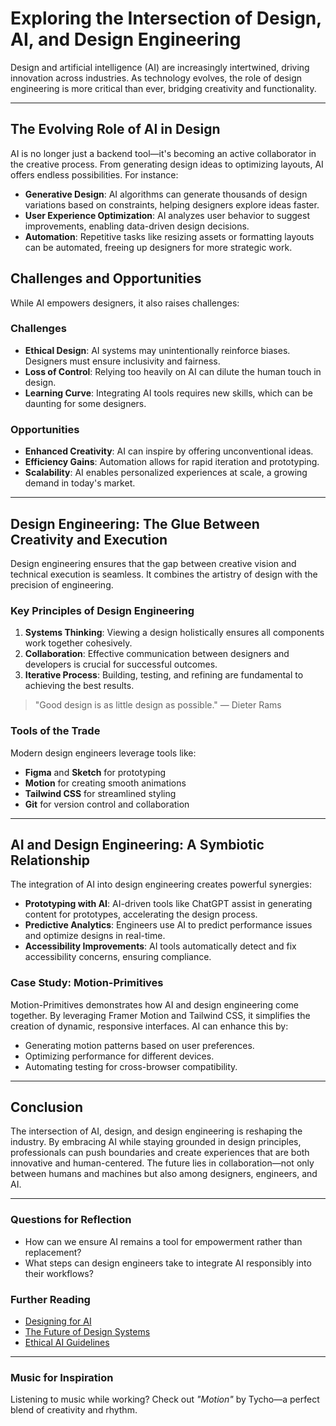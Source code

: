 <Cover
  src='https://cdn.cosmos.so/affd4b79-e848-4dfd-bd42-5f2c4a847365?format=jpeg'
  alt='Image from the movie Alien - from cosmos.com'
  caption='cosmos.com'
/>

# Exploring the Intersection of Design, AI, and Design Engineering

Design and artificial intelligence (AI) are increasingly intertwined, driving
innovation across industries. As technology evolves, the role of design
engineering is more critical than ever, bridging creativity and functionality.

---

## The Evolving Role of AI in Design

AI is no longer just a backend tool—it's becoming an active collaborator in the
creative process. From generating design ideas to optimizing layouts, AI offers
endless possibilities. For instance:

- **Generative Design**: AI algorithms can generate thousands of design
  variations based on constraints, helping designers explore ideas faster.
- **User Experience Optimization**: AI analyzes user behavior to suggest
  improvements, enabling data-driven design decisions.
- **Automation**: Repetitive tasks like resizing assets or formatting layouts
  can be automated, freeing up designers for more strategic work.

## Challenges and Opportunities

While AI empowers designers, it also raises challenges:

### Challenges

- **Ethical Design**: AI systems may unintentionally reinforce biases. Designers
  must ensure inclusivity and fairness.
- **Loss of Control**: Relying too heavily on AI can dilute the human touch in
  design.
- **Learning Curve**: Integrating AI tools requires new skills, which can be
  daunting for some designers.

### Opportunities

- **Enhanced Creativity**: AI can inspire by offering unconventional ideas.
- **Efficiency Gains**: Automation allows for rapid iteration and prototyping.
- **Scalability**: AI enables personalized experiences at scale, a growing
  demand in today's market.

---

## Design Engineering: The Glue Between Creativity and Execution

Design engineering ensures that the gap between creative vision and technical
execution is seamless. It combines the artistry of design with the precision of
engineering.

### Key Principles of Design Engineering

1. **Systems Thinking**: Viewing a design holistically ensures all components
   work together cohesively.
2. **Collaboration**: Effective communication between designers and developers
   is crucial for successful outcomes.
3. **Iterative Process**: Building, testing, and refining are fundamental to
   achieving the best results.

> "Good design is as little design as possible." — Dieter Rams

### Tools of the Trade

Modern design engineers leverage tools like:

- **Figma** and **Sketch** for prototyping
- **Motion** for creating smooth animations
- **Tailwind CSS** for streamlined styling
- **Git** for version control and collaboration

---

## AI and Design Engineering: A Symbiotic Relationship

The integration of AI into design engineering creates powerful synergies:

- **Prototyping with AI**: AI-driven tools like ChatGPT assist in generating
  content for prototypes, accelerating the design process.
- **Predictive Analytics**: Engineers use AI to predict performance issues and
  optimize designs in real-time.
- **Accessibility Improvements**: AI tools automatically detect and fix
  accessibility concerns, ensuring compliance.

### Case Study: Motion-Primitives

Motion-Primitives demonstrates how AI and design engineering come together. By
leveraging Framer Motion and Tailwind CSS, it simplifies the creation of
dynamic, responsive interfaces. AI can enhance this by:

- Generating motion patterns based on user preferences.
- Optimizing performance for different devices.
- Automating testing for cross-browser compatibility.

---

## Conclusion

The intersection of AI, design, and design engineering is reshaping the
industry. By embracing AI while staying grounded in design principles,
professionals can push boundaries and create experiences that are both
innovative and human-centered. The future lies in collaboration—not only between
humans and machines but also among designers, engineers, and AI.

---

### Questions for Reflection

- How can we ensure AI remains a tool for empowerment rather than replacement?
- What steps can design engineers take to integrate AI responsibly into their
  workflows?

### Further Reading

- [Designing for AI](https://example.com/designing-for-ai)
- [The Future of Design Systems](https://example.com/future-design-systems)
- [Ethical AI Guidelines](https://example.com/ethical-ai)

---

### Music for Inspiration

Listening to music while working? Check out _"Motion"_ by Tycho—a perfect blend
of creativity and rhythm.
